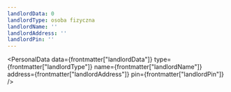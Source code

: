 ```yaml
---
landlordData: 0
landlordType: osoba fizyczna
landlordName: ''
landlordAddress: ''
landlordPin: ''
---
```



<PersonalData
  data={frontmatter["landlordData"]}
  type={frontmatter["landlordType"]}
  name={frontmatter["landlordName"]}
  address={frontmatter["landlordAddress"]}
  pin={frontmatter["landlordPin"]}
/>
